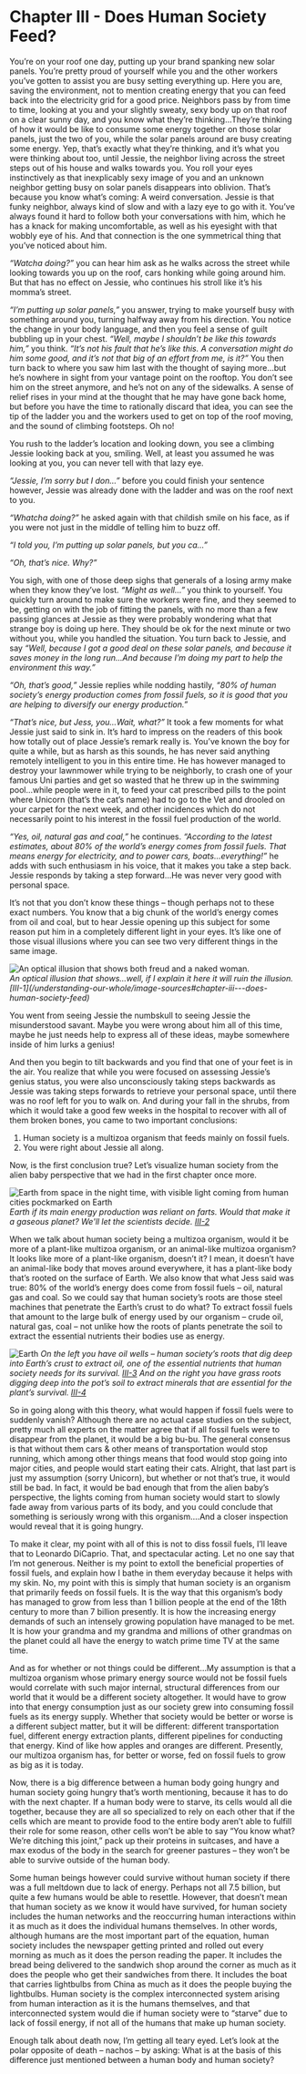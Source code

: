 
# Chapter III - Does Human Society Feed?

You’re on your roof one day, putting up your brand spanking new solar panels. You’re pretty proud of yourself while you and the other workers you’ve gotten to assist you are busy setting everything up. Here you are, saving the environment, not to mention creating energy that you can feed back into the electricity grid for a good price. Neighbors pass by from time to time, looking at you and your slightly sweaty, sexy body up on that roof on a clear sunny day, and you know what they’re thinking…They’re thinking of how it would be like to consume some energy together on those solar panels, just the two of you, while the solar panels around are busy creating some energy. Yep, that’s exactly what they’re thinking, and it’s what you were thinking about too, until Jessie, the neighbor living across the street steps out of his house and walks towards you. You roll your eyes instinctively as that inexplicably sexy image of you and an unknown neighbor getting busy on solar panels disappears into oblivion. That’s because you know what’s coming: A weird conversation. Jessie is that funky neighbor, always kind of slow and with a lazy eye to go with it. You’ve always found it hard to follow both your conversations with him, which he has a knack for making uncomfortable, as well as his eyesight with that wobbly eye of his. And that connection is the one symmetrical thing that you’ve noticed about him.

*“Watcha doing?”* you can hear him ask as he walks across the street while looking towards you up on the roof, cars honking while going around him. But that has no effect on Jessie, who continues his stroll like it’s his momma’s street.

*“I’m putting up solar panels,”* you answer, trying to make yourself busy with something around you, turning halfway away from his direction. You notice the change in your body language, and then you feel a sense of guilt bubbling up in your chest. *“Well, maybe I shouldn’t be like this towards him,”* you think. *“It’s not his fault that he’s like this. A conversation might do him some good, and it’s not that big of an effort from me, is it?”* You then turn back to where you saw him last with the thought of saying more…but he’s nowhere in sight from your vantage point on the rooftop. You don’t see him on the street anymore, and he’s not on any of the sidewalks. A sense of relief rises in your mind at the thought that he may have gone back home, but before you have the time to rationally discard that idea, you can see the tip of the ladder you and the workers used to get on top of the roof moving, and the sound of climbing footsteps. Oh no!

You rush to the ladder’s location and looking down, you see a climbing Jessie looking back at you, smiling. Well, at least you assumed he was looking at you, you can never tell with that lazy eye.

*“Jessie, I’m sorry but I don…”* before you could finish your sentence however, Jessie was already done with the ladder and was on the roof next to you.

*“Whatcha doing?”* he asked again with that childish smile on his face, as if you were not just in the middle of telling him to buzz off.

*“I told you, I’m putting up solar panels, but you ca…”*

*“Oh, that’s nice. Why?”*

You sigh, with one of those deep sighs that generals of a losing army make when they know they’ve lost. *“Might as well…”* you think to yourself. You quickly turn around to make sure the workers were fine, and they seemed to be, getting on with the job of fitting the panels, with no more than a few passing glances at Jessie as they were probably wondering what that strange boy is doing up here. They should be ok for the next minute or two without you, while you handled the situation. You turn back to Jessie, and say *“Well, because I got a good deal on these solar panels, and because it saves money in the long run…And because I’m doing my part to help the environment this way.”*

*“Oh, that’s good,”* Jessie replies while nodding hastily, *“80% of human society’s energy production comes from fossil fuels, so it is good that you are helping to diversify our energy production.”*

*“That’s nice, but Jess, you…Wait, what?”* It took a few moments for what Jessie just said to sink in. It’s hard to impress on the readers of this book how totally out of place Jessie’s remark really is. You’ve known the boy for quite a while, but as harsh as this sounds, he has never said anything remotely intelligent to you in this entire time. He has however managed to destroy your lawnmower while trying to be neighborly, to crash one of your famous Uni parties and get so wasted that he threw up in the swimming pool...while people were in it, to feed your cat prescribed pills to the point where Unicorn (that’s the cat’s name) had to go to the Vet and drooled on your carpet for the next week, and other incidences which do not necessarily point to his interest in the fossil fuel production of the world.

*“Yes, oil, natural gas and coal,”* he continues. *“According to the latest estimates, about 80% of the world’s energy comes from fossil fuels. That means energy for electricity, and to power cars, boats…everything!”* he adds with such enthusiasm in his voice, that it makes you take a step back. Jessie responds by taking a step forward…He was never very good with personal space.

It’s not that you don’t know these things – though perhaps not to these exact numbers. You know that a big chunk of the world’s energy comes from oil and coal, but to hear Jessie opening up this subject for some reason put him in a completely different light in your eyes. It’s like one of those visual illusions where you can see two very different things in the same image.

<div align={"center"}><Image src="/images/understanding-our-whole/chapter-3/freud-optical-illusion.jpg" alt="An optical illusion that shows both freud and a naked woman." width={300} height={300} layout={"fixed"} /></div>
<span style={imgDescStyle}><em>An optical illusion that shows...well, if I explain it here it will ruin the illusion. [III-1](/understanding-our-whole/image-sources#chapter-iii---does-human-society-feed)</em></span>

You went from seeing Jessie the numbskull to seeing Jessie the misunderstood savant. Maybe you were wrong about him all of this time, maybe he just needs help to express all of these ideas, maybe somewhere inside of him lurks a genius!

And then you begin to tilt backwards and you find that one of your feet is in the air. You realize that while you were focused on assessing Jessie’s genius status, you were also unconsciously taking steps backwards as Jessie was taking steps forwards to retrieve your personal space, until there was no roof left for you to walk on. And during your fall in the shrubs, from which it would take a good few weeks in the hospital to recover with all of them broken bones, you came to two important conclusions:

1. Human society is a multizoa organism that feeds mainly on fossil fuels.
2. You were right about Jessie all along.

Now, is the first conclusion true? Let’s visualize human society from the alien baby perspective that we had in the first chapter once more.

![Earth from space in the night time, with visible light coming from human cities pockmarked on Earth](../../public/images/understanding-our-whole/chapter-3/planet-of-farts.jpg)
<span style={imgDescStyle}><em>Earth if its main energy production was reliant on farts. Would that make it a gaseous planet? We'll let the scientists decide. [III-2](/understanding-our-whole/image-source#chapter-iii---does-human-society-feed)</em></span>

When we talk about human society being a multizoa organism, would it be more of a plant-like multizoa organism, or an animal-like multizoa organism? It looks like more of a plant-like organism, doesn’t it? I mean, it doesn’t have an animal-like body that moves around everywhere, it has a plant-like body that’s rooted on the surface of Earth. We also know that what Jess said was true: 80% of the world’s energy does come from fossil fuels – oil, natural gas and coal. So we could say that human society’s roots are those steel machines that penetrate the Earth’s crust to do what? To extract fossil fuels that amount to the large bulk of energy used by our organism – crude oil, natural gas, coal – not unlike how the roots of plants penetrate the soil to extract the essential nutrients their bodies use as energy.

![Earth ](../../public/images/understanding-our-whole/chapter-3/oil-wells-and-plant-roots.jpg)
<span style={imgDescStyle}><em>On the left you have oil wells – human society’s roots that dig deep into Earth’s crust to extract oil, one of the essential nutrients that human society needs for its survival. [III-3](/understanding-our-whole/image-sources#chapter-iii---does-human-society-feed) And on the right you have grass roots digging deep into the pot’s soil to extract minerals that are essential for the plant’s survival. [III-4](/understanding-our-whole/image-sources#chapter-iii---does-human-society-feed)</em></span>

So in going along with this theory, what would happen if fossil fuels were to suddenly vanish? Although there are no actual case studies on the subject, pretty much all experts on the matter agree that if all fossil fuels were to disappear from the planet, it would be a big bu-bu. The general consensus is that without them cars & other means of transportation would stop running, which among other things means that food would stop going into major cities, and people would start eating their cats. Alright, that last part is just my assumption (sorry Unicorn), but whether or not that’s true, it would still be bad. In fact, it would be bad enough that from the alien baby’s perspective, the lights coming from human society would start to slowly fade away from various parts of its body, and you could conclude that something is seriously wrong with this organism….And a closer inspection would reveal that it is going hungry.

To make it clear, my point with all of this is not to diss fossil fuels, I’ll leave that to Leonardo DiCaprio. That, and spectacular acting. Let no one say that I’m not generous. Neither is my point to extoll the beneficial properties of fossil fuels, and explain how I bathe in them everyday because it helps with my skin. No, my point with this is simply that human society is an organism that primarily feeds on fossil fuels. It is the way that this organism’s body has managed to grow from less than 1 billion people at the end of the 18th century to more than 7 billion presently. It is how the increasing energy demands of such an intensely growing population have managed to be met. It is how your grandma and my grandma and millions of other grandmas on the planet could all have the energy to watch prime time TV at the same time.

And as for whether or not things could be different…My assumption is that a multizoa organism whose primary energy source would not be fossil fuels would correlate with such major internal, structural differences from our world that it would be a different society altogether. It would have to grow into that energy consumption just as our society grew into consuming fossil fuels as its energy supply. Whether that society would be better or worse is a different subject matter, but it will be different: different transportation fuel, different energy extraction plants, different pipelines for conducting that energy. Kind of like how apples and oranges are different. Presently, our multizoa organism has, for better or worse, fed on fossil fuels to grow as big as it is today.



Now, there is a big difference between a human body going hungry and human society going hungry that’s worth mentioning, because it has to do with the next chapter. If a human body were to starve, its cells would all die together, because they are all so specialized to rely on each other that if the cells which are meant to provide food to the entire body aren’t able to fulfill their role for some reason, other cells won’t be able to say “You know what? We’re ditching this joint,” pack up their proteins in suitcases, and have a max exodus of the body in the search for greener pastures – they won’t be able to survive outside of the human body.

Some human beings however could survive without human society if there was a full meltdown due to lack of energy. Perhaps not all 7.5 billion, but quite a few humans would be able to resettle. However, that doesn’t mean that human society as we know it would have survived, for human society includes the human networks and the reoccurring human interactions within it as much as it does the individual humans themselves. In other words, although humans are the most important part of the equation, human society includes the newspaper getting printed and rolled out every morning as much as it does the person reading the paper. It includes the bread being delivered to the sandwich shop around the corner as much as it does the people who get their sandwiches from there. It includes the boat that carries lightbulbs from China as much as it does the people buying the lightbulbs. Human society is the complex interconnected system arising from human interaction as it is the humans themselves, and that interconnected system would die if human society were to “starve” due to lack of fossil energy, if not all of the humans that make up human society.

Enough talk about death now, I’m getting all teary eyed. Let’s look at the polar opposite of death – nachos – by asking: What is at the basis of this difference just mentioned between a human body and human society?